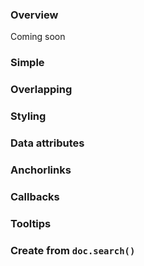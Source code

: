 ### Overview

Coming soon

### Simple

### Overlapping

### Styling

### Data attributes

### Anchorlinks

### Callbacks

### Tooltips

### Create from `doc.search()`
